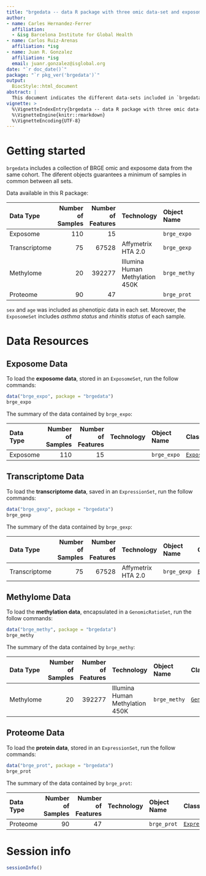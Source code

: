 ```yaml
---
title: "brgedata -- data R package with three omic data-set and exposome data-set from the same Spanish pupulation"
author:
- name: Carles Hernandez-Ferrer
  affiliation: 
  - &isg Barcelona Institute for Global Health
- name: Carlos Ruiz-Arenas
  affiliation: *isg
- name: Juan R. Gonzalez
  affiliation: *isg
  email: juanr.gonzalez@isglobal.org
date: "`r doc_date()`"
package: "`r pkg_ver('brgedata')`"
output:
  BiocStyle::html_document
abstract: |
  This document indicates the different data-sets included in `brgedata`. The description includes the technology used to create the and the number of samples and features in each one.
vignette: >
  %\VignetteIndexEntry{brgedata -- data R package with three omic data-set and exposome data-set from the same Spanish pupulation}
  %\VignetteEngine{knitr::rmarkdown}
  %\VignetteEncoding{UTF-8}
---
```


# Getting started

`brgedata` includes a collection of BRGE omic and exposome data from the same cohort. The diferent objects guarantees a minimum of samples in common between all sets.

Data available in this R package:

| Data Type     | Number of Samples | Number of Features | Technology                      | Object Name  | Class             |
| :------------ | ----------------: | -----------------: | :------------------------------ | :----------- | :---------------- |
| Exposome      | 110               | 15                 |                                 | `brge_expo`  | [`ExposomeSet`](https://github.com/isglobal-brge/rexposome) |
| Transcriptome | 75                | 67528              | Affymetrix HTA 2.0              | `brge_gexp`  | [`ExpressionSet`](https://bioconductor.org/packages/release/bioc/html/Biobase.html) |
| Methylome     | 20                | 392277             | Illumina Human Methylation 450K | `brge_methy` | [`GenomicRatioSet`](https://bioconductor.org/packages/release/bioc/html/minfi.html) |
| Proteome      | 90                | 47                 |                                 | `brge_prot`  | [`ExpressionSet`](https://bioconductor.org/packages/release/bioc/html/Biobase.html) |

`sex` and `age` was included as phenotipic data in each set. Moreover, the `ExposomeSet` includes *asthma status* and *rhinitis status* of each sample.

# Data Resources

## Exposome Data

To load the **exposome data**, stored in an `ExposomeSet`, run the follow commands:

```r
data("brge_expo", package = "brgedata")
brge_expo
```

The summary of the data contained by `brge_expo`:

| Data Type     | Number of Samples | Number of Features | Technology                      | Object Name  | Class             |
| :------------ | ----------------: | -----------------: | :------------------------------ | :----------- | :---------------- |
| Exposome      | 110               | 15                 |                                 | `brge_expo`  | [`ExposomeSet`](https://github.com/isglobal-brge/rexposome) |


## Transcriptome Data

To load the **transcriptome data**, saved in an `ExpressionSet`, run the follow commands:

```r
data("brge_gexp", package = "brgedata")
brge_gexp
```

The summary of the data contained by `brge_gexp`:

| Data Type     | Number of Samples | Number of Features | Technology                      | Object Name  | Class             |
| :------------ | ----------------: | -----------------: | :------------------------------ | :----------- | :---------------- |
| Transcriptome | 75                | 67528              | Affymetrix HTA 2.0              | `brge_gexp`  | [`ExpressionSet`](https://bioconductor.org/packages/release/bioc/html/Biobase.html) |


## Methylome Data

To load the **methylation data**, encapsulated in a `GenomicRatioSet`, run the follow commands:

```r
data("brge_methy", package = "brgedata")
brge_methy
```

The summary of the data contained by `brge_methy`:

| Data Type     | Number of Samples | Number of Features | Technology                      | Object Name  | Class             |
| :------------ | ----------------: | -----------------: | :------------------------------ | :----------- | :---------------- |
| Methylome     | 20               | 392277             | Illumina Human Methylation 450K | `brge_methy` | [`GenomicRatioSet`](https://bioconductor.org/packages/release/bioc/html/minfi.html) |


## Proteome Data

To load the **protein data**, stored in an `ExpressionSet`, run the follow commands:

```r
data("brge_prot", package = "brgedata")
brge_prot
```

The summary of the data contained by `brge_prot`:

| Data Type     | Number of Samples | Number of Features | Technology                      | Object Name  | Class             |
| :------------ | ----------------: | -----------------: | :------------------------------ | :----------- | :---------------- |
| Proteome      | 90                | 47                 |                                 | `brge_prot`  | [`ExpressionSet`](https://bioconductor.org/packages/release/bioc/html/Biobase.html) |

# Session info {.unnumbered}

```r
sessionInfo()
```
